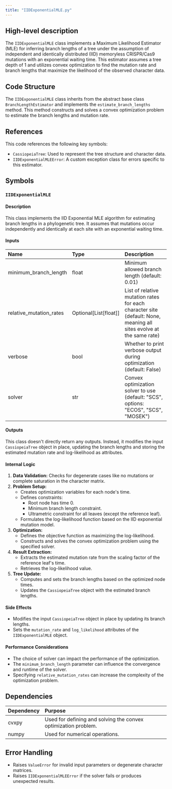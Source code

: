 ```yaml
---
title: "IIDExponentialMLE.py"
---
```


## High-level description
The `IIDExponentialMLE` class implements a Maximum Likelihood Estimator (MLE) for inferring branch lengths of a tree under the assumption of independent and identically distributed (IID) memoryless CRISPR/Cas9 mutations with an exponential waiting time. This estimator assumes a tree depth of 1 and utilizes convex optimization to find the mutation rate and branch lengths that maximize the likelihood of the observed character data.

## Code Structure
The `IIDExponentialMLE` class inherits from the abstract base class `BranchLengthEstimator` and implements the `estimate_branch_lengths` method. This method constructs and solves a convex optimization problem to estimate the branch lengths and mutation rate.

## References
This code references the following key symbols:
- `CassiopeiaTree`: Used to represent the tree structure and character data.
- `IIDExponentialMLEError`: A custom exception class for errors specific to this estimator.

## Symbols

### `IIDExponentialMLE`
#### Description
This class implements the IID Exponential MLE algorithm for estimating branch lengths in a phylogenetic tree. It assumes that mutations occur independently and identically at each site with an exponential waiting time.

#### Inputs
| Name | Type | Description |
|:-----|:-----|:------------|
| minimum_branch_length | float | Minimum allowed branch length (default: 0.01) |
| relative_mutation_rates | Optional[List[float]] | List of relative mutation rates for each character site (default: None, meaning all sites evolve at the same rate) |
| verbose | bool | Whether to print verbose output during optimization (default: False) |
| solver | str | Convex optimization solver to use (default: "SCS", options: "ECOS", "SCS", "MOSEK") |

#### Outputs
This class doesn't directly return any outputs. Instead, it modifies the input `CassiopeiaTree` object in place, updating the branch lengths and storing the estimated mutation rate and log-likelihood as attributes.

#### Internal Logic
1. **Data Validation:** Checks for degenerate cases like no mutations or complete saturation in the character matrix.
2. **Problem Setup:**
    - Creates optimization variables for each node's time.
    - Defines constraints:
        - Root node has time 0.
        - Minimum branch length constraint.
        - Ultrametric constraint for all leaves (except the reference leaf).
    - Formulates the log-likelihood function based on the IID exponential mutation model.
3. **Optimization:**
    - Defines the objective function as maximizing the log-likelihood.
    - Constructs and solves the convex optimization problem using the specified solver.
4. **Result Extraction:**
    - Extracts the estimated mutation rate from the scaling factor of the reference leaf's time.
    - Retrieves the log-likelihood value.
5. **Tree Update:**
    - Computes and sets the branch lengths based on the optimized node times.
    - Updates the `CassiopeiaTree` object with the estimated branch lengths.

#### Side Effects
- Modifies the input `CassiopeiaTree` object in place by updating its branch lengths.
- Sets the `mutation_rate` and `log_likelihood` attributes of the `IIDExponentialMLE` object.

#### Performance Considerations
- The choice of solver can impact the performance of the optimization.
- The `minimum_branch_length` parameter can influence the convergence and runtime of the solver.
- Specifying `relative_mutation_rates` can increase the complexity of the optimization problem.

## Dependencies
| Dependency | Purpose |
|:-----------|:--------|
| cvxpy | Used for defining and solving the convex optimization problem. |
| numpy | Used for numerical operations. |

## Error Handling
- Raises `ValueError` for invalid input parameters or degenerate character matrices.
- Raises `IIDExponentialMLEError` if the solver fails or produces unexpected results.
